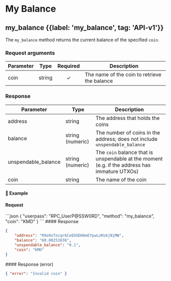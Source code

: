 
# My Balance

## my\_balance {{label: 'my_balance', tag: 'API-v1'}}

The `my_balance` method returns the current balance of the specified `coin`.

### Request arguments

| Parameter | Type   | Required | Description                                  |
| --------- | ------ | :------: | -------------------------------------------- |
| coin      | string |     ✓    | The name of the coin to retrieve the balance |

### Response

| Parameter            | Type             | Description                                                                                   |
| -------------------- | ---------------- | --------------------------------------------------------------------------------------------- |
| address              | string           | The address that holds the coins                                                              |
| balance              | string (numeric) | The number of coins in the address; does not include `unspendable_balance`                    |
| unspendable\_balance | string (numeric) | The `coin` balance that is unspendable at the moment (e.g. if the address has immature UTXOs) |
| coin                 | string           | The name of the coin                                                                          |

#### 📌 Example

#### Request

<CodeGroup title="my_balance" tag="POST" label="my_balance" mm2MethodDecorate="true">
  ```json
  {
    "userpass": "RPC_UserP@SSW0RD",
    "method": "my_balance",
    "coin": "KMD"
  }
  ```
</CodeGroup>

<CollapsibleSection expandedText="Hide Response" collapsedText="Show Response">
  #### Response

  ```json
  {
      "address": "R9o9xTocqr6CeEDGDH6mEYpwLoMz6jNjMW",
      "balance": "60.00253836",
      "unspendable_balance": "0.1",
      "coin": "KMD"
  }
  ```
</CollapsibleSection>

<CollapsibleSection expandedText="Hide Error Response" collapsedText="Show Error Response">
  #### Response (error)

  ```json
  { "error": "Invalid coin" }
  ```
</CollapsibleSection>

